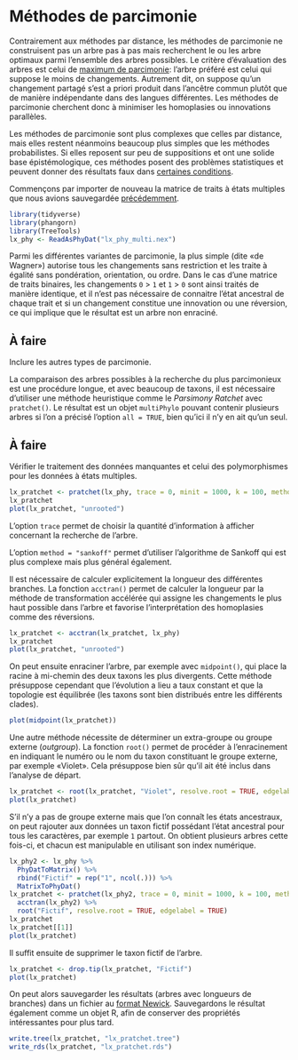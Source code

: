 # Méthodes de parcimonie

Contrairement aux méthodes par distance, les méthodes de parcimonie ne construisent pas un arbre pas à pas mais recherchent le ou les arbre optimaux parmi l'ensemble des arbres possibles. Le critère d'évaluation des arbres est celui de [maximum de parcimonie](https://fr.wikipedia.org/wiki/Maximum_de_parcimonie): l'arbre préféré est celui qui suppose le moins de changements. Autrement dit, on suppose qu'un changement partagé s'est a priori produit dans l'ancêtre commun plutôt que de manière indépendante dans des langues différentes. Les méthodes de parcimonie cherchent donc à minimiser les homoplasies ou innovations parallèles.

Les méthodes de parcimonie sont plus complexes que celles par distance, mais elles restent néanmoins beaucoup plus simples que les méthodes probabilistes. Si elles reposent sur peu de suppositions et ont une solide base épistémologique, ces méthodes posent des problèmes statistiques et peuvent donner des résultats faux dans [certaines conditions](https://fr.wikipedia.org/wiki/Attraction_des_longues_branches).

Commençons par importer de nouveau la matrice de traits à états multiples que nous avions sauvegardée [précédemment](import.qmd#lst:save).

```r
library(tidyverse)
library(phangorn)
library(TreeTools)
lx_phy <- ReadAsPhyDat("lx_phy_multi.nex")
```

Parmi les différentes variantes de parcimonie, la plus simple (dite «de Wagner») autorise tous les changements sans restriction et les traite à égalité sans pondération, orientation, ou ordre. Dans le cas d'une matrice de traits binaires, les changements `0` \> `1` et `1` \> `0` sont ainsi traités de manière identique, et il n'est pas nécessaire de connaitre l'état ancestral de chaque trait et si un changement constitue une innovation ou une réversion, ce qui implique que le résultat est un arbre non enraciné.

::: column-margin
::: callout-caution
## À faire

Inclure les autres types de parcimonie.
:::
:::

La comparaison des arbres possibles à la recherche du plus parcimonieux est une procédure longue, et avec beaucoup de taxons, il est nécessaire d'utiliser une méthode heuristique comme le *Parsimony Ratchet* avec `pratchet()`. Le résultat est un objet `multiPhylo` pouvant contenir plusieurs arbres si l'on a précisé l'option `all = TRUE`, bien qu'ici il n'y en ait qu'un seul.

::: column-margin
::: callout-caution
## À faire

Vérifier le traitement des données manquantes et celui des polymorphismes pour les données à états multiples.
:::
:::

```r
lx_pratchet <- pratchet(lx_phy, trace = 0, minit = 1000, k = 100, method = "sankoff", all = TRUE)
lx_pratchet
plot(lx_pratchet, "unrooted")
```

::: column-margin
::: {.callout-tip appearance="simple"}
L'option `trace` permet de choisir la quantité d'information à afficher concernant la recherche de l'arbre.
:::
::: {.callout-note appearance="simple"}
L'option `method = "sankoff"` permet d'utiliser l'algorithme de Sankoff qui est plus complexe mais plus général également.
:::
:::

Il est nécessaire de calculer explicitement la longueur des différentes branches. La fonction `acctran()` permet de calculer la longueur par la méthode de transformation accélérée qui assigne les changements le plus haut possible dans l'arbre et favorise l'interprétation des homoplasies comme des réversions.

```r
lx_pratchet <- acctran(lx_pratchet, lx_phy)
lx_pratchet
plot(lx_pratchet, "unrooted")
```

On peut ensuite enraciner l'arbre, par exemple avec `midpoint()`, qui place la racine à mi-chemin des deux taxons les plus divergents. Cette méthode présuppose cependant que l'évolution a lieu a taux constant et que la topologie est équilibrée (les taxons sont bien distribués entre les différents clades).

```r
plot(midpoint(lx_pratchet))
```

Une autre méthode nécessite de déterminer un extra-groupe ou groupe externe (*outgroup*). La fonction `root()` permet de procéder à l'enracinement en indiquant le numéro ou le nom du taxon constituant le groupe externe, par exemple «Violet». Cela présuppose bien sûr qu'il ait été inclus dans l'analyse de départ.

```r
lx_pratchet <- root(lx_pratchet, "Violet", resolve.root = TRUE, edgelabel = TRUE)
plot(lx_pratchet)
```

S'il n'y a pas de groupe externe mais que l'on connaît les états ancestraux, on peut rajouter aux données un taxon fictif possédant l'état ancestral pour tous les caractères, par exemple `1` partout. On obtient plusieurs arbres cette fois-ci, et chacun est manipulable en utilisant son index numérique.

```r
lx_phy2 <- lx_phy %>% 
  PhyDatToMatrix() %>% 
  rbind("Fictif" = rep("1", ncol(.))) %>% 
  MatrixToPhyDat()
lx_pratchet <- pratchet(lx_phy2, trace = 0, minit = 1000, k = 100, method = "sankoff", all = TRUE) %>% 
  acctran(lx_phy2) %>% 
  root("Fictif", resolve.root = TRUE, edgelabel = TRUE)
lx_pratchet
lx_pratchet[[1]]
plot(lx_pratchet)
```

Il suffit ensuite de supprimer le taxon fictif de l'arbre.

```r
lx_pratchet <- drop.tip(lx_pratchet, "Fictif")
plot(lx_pratchet)
```

On peut alors sauvegarder les résultats (arbres avec longueurs de branches) dans un fichier au [format Newick](https://fr.wikipedia.org/wiki/Newick). Sauvegardons le résultat également comme un objet R, afin de conserver des propriétés intéressantes pour plus tard.

```r
write.tree(lx_pratchet, "lx_pratchet.tree")
write_rds(lx_pratchet, "lx_pratchet.rds")
```
